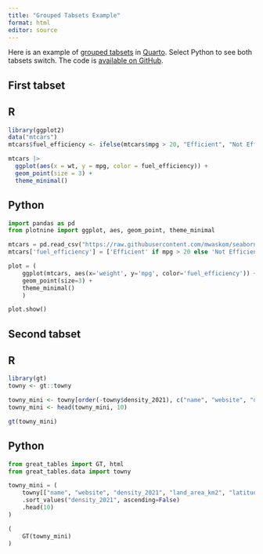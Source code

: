 ```yaml
---
title: "Grouped Tabsets Example"
format: html
editor: source
---
```


Here is an example of [grouped tabsets](https://quarto.org/docs/output-formats/html-basics.html#tabset-groups) in [Quarto](https://quarto.org/). Select Python to see both tabsets switch. The code is [available on GitHub](https://github.com/ivelasq/multilingual-docs/blob/main/grouped-tabsets.qmd).

## First tabset

:::{.panel-tabset group="language"}

## R

```r
library(ggplot2)
data("mtcars")
mtcars$fuel_efficiency <- ifelse(mtcars$mpg > 20, "Efficient", "Not Efficient")

mtcars |>
  ggplot(aes(x = wt, y = mpg, color = fuel_efficiency)) +
  geom_point(size = 3) +
  theme_minimal()
```

## Python

```python
import pandas as pd
from plotnine import ggplot, aes, geom_point, theme_minimal

mtcars = pd.read_csv("https://raw.githubusercontent.com/mwaskom/seaborn-data/master/mpg.csv").dropna()
mtcars['fuel_efficiency'] = ['Efficient' if mpg > 20 else 'Not Efficient' for mpg in mtcars['mpg']]

plot = (
    ggplot(mtcars, aes(x='weight', y='mpg', color='fuel_efficiency')) +
    geom_point(size=3) +
    theme_minimal()
    )

plot.show()
```

:::

## Second tabset

:::{.panel-tabset group="language"}

## R

```r
library(gt)
towny <- gt::towny

towny_mini <- towny[order(-towny$density_2021), c("name", "website", "density_2021", "land_area_km2", "latitude", "longitude")]
towny_mini <- head(towny_mini, 10)

gt(towny_mini)
```

## Python

```python
from great_tables import GT, html
from great_tables.data import towny

towny_mini = (
    towny[["name", "website", "density_2021", "land_area_km2", "latitude", "longitude"]]
    .sort_values("density_2021", ascending=False)
    .head(10)
)

(
    GT(towny_mini)
)
```
:::